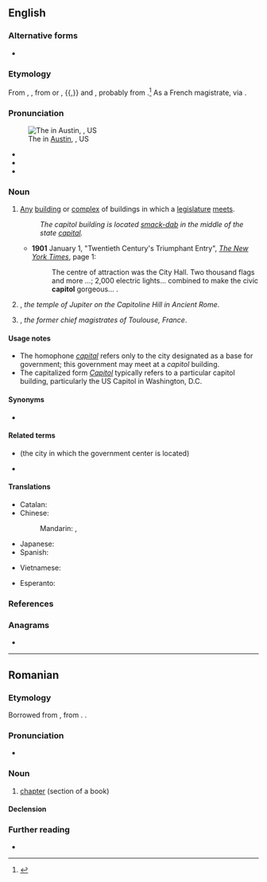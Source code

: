 {{also|Capitol|capítol}}

==English==

===Alternative forms===
* {{sense|Washington D.C. building for U.S. Congress}} {{l|en|Capitol}} {{qualifier|usually capitalized}}

===Etymology===
From {{inh|en|enm|capitoile}}, {{m|enm|capitolie}}, from {{der|en|xno|capitolie}} or {{m|frm|capitoile}}, {{der|en|frm|capitole}}{{,}} and {{der|en|la|Capitōlium|t=the Temple of Jupiter in Rome, the Capitoline Hill}}, probably from {{m|la|caput|t=head}}.<ref>{{R:OED Online|code=27479|Capitol|part of speech=n}}</ref> As a French magistrate, via {{der|en|fr|capitoul}}.

===Pronunciation===
[[File:Texas State Capitol, Austin, Texas, USA - 20130913.jpg|thumb|upright|The {{w|Texas State Capitol}} in [[w:Austin, Texas|Austin]], {{w|Texas}}, US]]

* {{IPA|en|/ˈkæp.ɪ.təl/}}
* {{hyph|en|cap|i|tol}}
* {{homophones|en|capital}}

===Noun===
{{en-noun}}

# {{lb|en|US}} [[any|Any]] [[building]] or [[complex]] of buildings in which a [[legislature]] [[meet]]s.
#: ''The capitol building is located [[smack-dab]] in the middle of the state [[capital]].''
#* '''1901''' January 1, "Twentieth Century's Triumphant Entry", ''[[w:The New York Times|The New York Times]]'', page 1:<!--confirmed on microfilm-->
#*: The centre<!--sic--> of attraction was the City Hall. Two thousand flags and more&nbsp;...; 2,000 electric lights... combined to make the civic '''capitol''' gorgeous...&nbsp;.
# {{lb|en|historical}} {{alternative form of|en|Capitol}}, ''the temple of Jupiter on the Capitoline Hill in Ancient Rome''.
# {{lb|en|historical}} {{alternative form of|en|capitoul}}, ''the former chief magistrates of Toulouse, France''.

====Usage notes====
*The homophone ''[[capital]]'' refers only to the city designated as a base for government; this government may meet at a ''capitol'' building.
*The capitalized form ''[[Capitol]]'' typically refers to a particular capitol building, particularly the US Capitol in Washington, D.C.

====Synonyms====
* {{sense|Building in which a legislature meets}} {{l|en|statehouse}}

====Related terms====
* {{l|en|capital}} (the city in which the government center is located)
* {{l|en|Capitoline}}

====Translations====
{{trans-see|Capitoline temple of Jupiter|Capitol}}

{{trans-top|Any building where a legislature meets}}
* Catalan: {{t+|ca|capitoli|m}}
* Chinese:
*: Mandarin: {{t+|cmn|國會大廈}}, {{t+|cmn|国会大厦|tr=guóhuìdàshà}}
* Japanese: {{t|ja|国会議事堂|tr=こっかいぎじどう, kokkaigijidō}}
* Spanish: {{t+|es|capitolio|m}}
{{trans-mid}}
* Vietnamese: {{t+|vi|thủ phủ}}
{{trans-bottom}}

{{trans-see|particular capitol buildings|Capitol}}

{{trans-see|magistrates of Toulouse, France|capitoul}}

{{checktrans-top}}
* Esperanto: {{t-check|eo|kapitolo}}
{{trans-mid}}
{{trans-bottom}}

===References===
<references />

===Anagrams===
* {{anagrams|en|a=acilopt|coalpit|lipcoat|optical|pit coal|topical}}

----

==Romanian==

===Etymology===
Borrowed from {{der|ro|it|capitolo}}, from {{der|ro|la|capitulum}}. {{doublet|ro|capitul}}.

===Pronunciation===
* {{IPA|ro|/ka.piˈtol/}}

===Noun===
{{ro-noun|n|capitole}}

# [[chapter]] (section of a book)

====Declension====
{{ro-noun-n}}

===Further reading===
* {{R:DEX}}